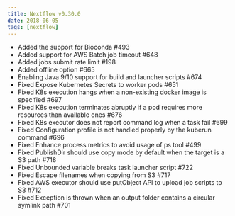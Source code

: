 ```yaml
---
title: Nextflow v0.30.0
date: 2018-06-05
tags: [nextflow]
---
```


- Added the support for Bioconda #493
- Added support for AWS Batch job timeout #648
- Added jobs submit rate limit #198
- Added offline option #665
- Enabling Java 9/10 support for build and launcher scripts #674
- Fixed Expose Kubernetes Secrets to worker pods #651
- Fixed K8s execution hangs when a non-existing docker image is specified #697
- Fixed K8s execution terminates abruptly if a pod requires more resources than available ones #676
- Fixed K8s executor does not report command log when a task fail #699
- Fixed Configuration profile is not handled properly by the kuberun command #696
- Fixed Enhance process metrics to avoid usage of ps tool #499
- Fixed PublishDir should use copy mode by default when the target is a S3 path #718
- Fixed Unbounded variable breaks task launcher script #722
- Fixed Escape filenames when copying from S3 #717
- Fixed AWS executor should use putObject API to upload job scripts to S3 #712
- Fixed Exception is thrown when an output folder contains a circular symlink path #701
